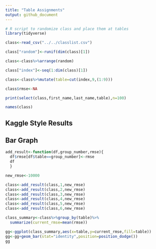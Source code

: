 ```yaml
---
title: "Table Assignments"
output: github_document
---
```



```r
# R script to randomize class and place them at tables
library(tidyverse)

class<-read_csv("../../classlist.csv")

class["random"]<-runif(dim(class)[1])

class<-class%>%arrange(random)

class["index"]<-seq(1:dim(class)[1])

class<-class%>%mutate(table=cut(index,9,(1:9)))

class$rmse<-NA

print(select(class,first_name,last_name,table),n=100)

names(class)
```

## Kaggle Style Results

## Bar Graph

```r

add_result<-function(df,group_number,rmse){
  df$rmse[df$table==group_number]<-rmse
  df
  }

new_rmse<-10000

class<-add_result(class,1,new_rmse)
class<-add_result(class,2,new_rmse)
class<-add_result(class,3,new_rmse)
class<-add_result(class,4,new_rmse)
class<-add_result(class,5,new_rmse)
class<-add_result(class,6,new_rmse)

class_summary<-class%>%group_by(table)%>%
  summarize(current_rmse=mean(rmse))

gg<-ggplot(class_summary,aes(x=table,y=current_rmse,fill=table))
gg<-gg+geom_bar(stat="identity",position=position_dodge())
gg

```

